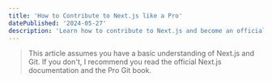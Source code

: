 ```yaml
---
title: 'How to Contribute to Next.js like a Pro'
datePublished: '2024-05-27'
description: 'Learn how to contribute to Next.js and become an official contributor.'
---
```


> This article assumes you have a basic understanding of Next.js and Git. If you don't, I recommend you read the official Next.js documentation and the Pro Git book.
